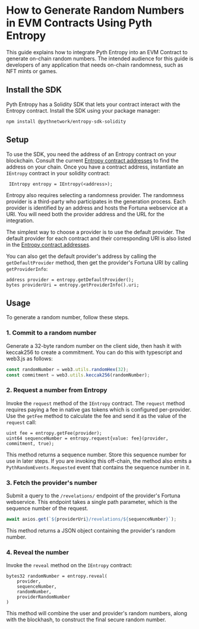 # How to Generate Random Numbers in EVM Contracts Using Pyth Entropy

This guide explains how to integrate Pyth Entropy into an EVM Contract to generate on-chain random numbers.
The intended audience for this guide is developers of any application that needs on-chain randomness, such as NFT mints or games.

## Install the SDK

Pyth Entropy has a Solidity SDK that lets your contract interact with the Entropy contract.
Install the SDK using your package manager:

```shell copy
npm install @pythnetwork/entropy-sdk-solidity
```

## Setup

To use the SDK, you need the address of an Entropy contract on your blockchain.
Consult the current [Entropy contract addresses](../contract-addresses) to find the address on your chain.
Once you have a contract address, instantiate an `IEntropy` contract in your solidity contract:

```solidity copy
 IEntropy entropy = IEntropy(<address>);
```

Entropy also requires selecting a randomness provider.
The randomness provider is a third-party who participates in the generation process.
Each provider is identified by an address and hosts the Fortuna webservice at a URI.
You will need both the provider address and the URL for the integration.

The simplest way to choose a provider is to use the default provider.
The default provider for each contract and their corresponding URI is also listed in the
[Entropy contract addresses](../contract-addresses).

You can also get the default provider's address by calling the `getDefaultProvider` method, then
get the provider's Fortuna URI by calling `getProviderInfo`:

```solidity copy
address provider = entropy.getDefaultProvider();
bytes providerUri = entropy.getProviderInfo().uri;
```

## Usage

To generate a random number, follow these steps.

### 1. Commit to a random number

Generate a 32-byte random number on the client side, then hash it with keccak256 to create a commitment.
You can do this with typescript and web3.js as follows:

```typescript copy
const randomNumber = web3.utils.randomHex(32);
const commitment = web3.utils.keccak256(randomNumber);
```

### 2. Request a number from Entropy

Invoke the `request` method of the `IEntropy` contract.
The `request` method requires paying a fee in native gas tokens which is configured per-provider.
Use the `getFee` method to calculate the fee and send it as the value of the `request` call:

```solidity copy
uint fee = entropy.getFee(provider);
uint64 sequenceNumber = entropy.request{value: fee}(provider, commitment, true);
```

This method returns a sequence number. Store this sequence number for use in later steps.
If you are invoking this off-chain, the method also emits a `PythRandomEvents.Requested` event that contains the sequence number in it.

### 3. Fetch the provider's number

Submit a query to the `/revelations/` endpoint of the provider's Fortuna webservice.
This endpoint takes a single path parameter, which is the sequence number of the request.

```typescript copy
await axios.get(`${providerUri}/revelations/${sequenceNumber}`);
```

This method returns a JSON object containing the provider's random number.

### 4. Reveal the number

Invoke the `reveal` method on the `IEntropy` contract:

```solidity copy
bytes32 randomNumber = entropy.reveal(
    provider,
    sequenceNumber,
    randomNumber,
    providerRandomNumber
)
```

This method will combine the user and provider's random numbers, along with the blockhash, to construct the final secure random number.
